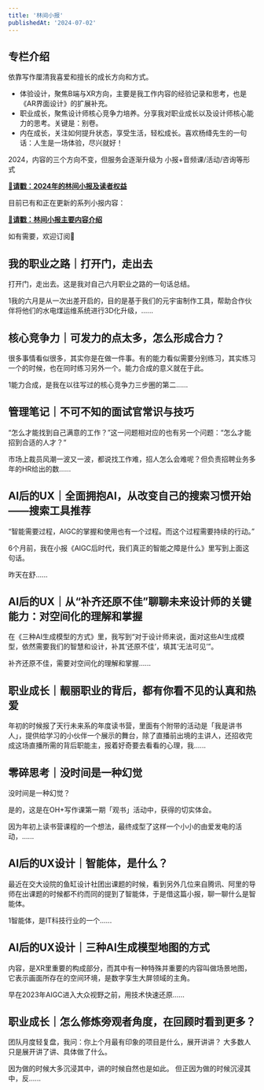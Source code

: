 ```yaml
---
title: '林间小报'
publishedAt: '2024-07-02'
---
```


## 专栏介绍

依靠写作厘清我喜爱和擅长的成长方向和方式。

* 体验设计，聚焦B端与XR方向，主要是我工作内容的经验记录和思考，也是《AR界面设计》的扩展补充。
* 职业成长，聚焦设计师核心竞争力培养。分享我对职业成长以及设计师核心能力的思考。关键是：别卷。
* 内在成长，关注如何提升状态，享受生活，轻松成长。喜欢杨绛先生的一句话：人生是一场体验，尽兴就好！

2024，内容的三个方向不变，但服务会逐渐升级为 小报+音频课/活动/咨询等形式

[**🌟请戳：2024年的林间小报及读者权益**](https://xiaobot.net/post/90b0fba8-3294-465b-a9ec-93b61dac4d6e)

目前已有和正在更新的系列小报内容：

[**🌲请戳：林间小报主要内容介绍**](https://mp.weixin.qq.com/s/nqbTEDsFLe-eanAu5MI0lQ)

如有需要，欢迎订阅👏

## 我的职业之路｜打开门，走出去
打开门，走出去。这是我对自己六月职业之路的一句话总结。

1我的六月是从一次出差开启的，目的是基于我们的元宇宙制作工具，帮助合作伙伴将他们的水电煤运维系统进行3D化升级，......

## 核心竞争力｜可发力的点太多，怎么形成合力？
很多事情看似很多，其实你是在做一件事。有的能力看似需要分别练习，其实练习一个的时候，也在同时练习另外一个。能力合成的意义就在于此。

1能力合成，是我在以往写过的核心竞争力三步圈的第二......

## 管理笔记｜不可不知的面试官常识与技巧
“怎么才能找到自己满意的工作？”这一问题相对应的也有另一个问题：“怎么才能招到合适的人才？“

市场上裁员风潮一波又一波，都说找工作难，招人怎么会难呢？但负责招聘业务多年的HR给出的数......

## AI后的UX｜全面拥抱AI，从改变自己的搜索习惯开始——搜索工具推荐
“智能需要过程，AIGC的掌握和使用也有一个过程。而这个过程需要持续的行动。”

6个月前，我在小报《AIGC后时代，我们真正的智能之障是什么》里写到上面这句话。

昨天在舒......

## AI后的UX｜从“补齐还原不佳”聊聊未来设计师的关键能力：对空间化的理解和掌握
在《三种AI生成模型的方式》里，我写到“对于设计师来说，面对这些AI生成模型，依然需要我们的智慧和设计，补其‘还原不佳’，填其‘无法可见’”。

补齐还原不佳，需要对空间化的理解和掌握......

## 职业成长｜靓丽职业的背后，都有你看不见的认真和热爱
年初的时候报了天行未来系的年度读书营，里面有个附带的活动是「我是讲书人」，提供给学习的小伙伴一个展示的舞台，除了直播前出境的主讲人，还招收完成这场直播所需的背后职能主，报着好奇要去看看的心理，我......

## 零碎思考｜没时间是一种幻觉
没时间是一种幻觉？

是的，这是在OH+写作课第一期「观书」活动中，获得的切实体会。

因为年初上读书营课程的一个想法，最终成型了这样一个小小的由爱发电的活动，......

## AI后的UX设计｜智能体，是什么？
最近在交大设院的鱼缸设计社团出课题的时候，看到另外几位来自腾讯、阿里的导师在出课题的时候都不约而同的提到了智能体，于是借这篇小报，聊一聊什么是智能体。

1智能体，是IT科技行业的一个......

## AI后的UX设计｜三种AI生成模型地图的方式
内容，是XR里重要的构成部分，而其中有一种特殊并重要的内容叫做场景地图，它表示画面所存在的空间环境，是数字孪生大屏领域的主角。

早在2023年AIGC进入大众视野之前，用技术快速还原......

## 职业成长｜怎么修炼旁观者角度，在回顾时看到更多？
团队月度轻复盘，我问：你上个月最有印象的项目是什么，展开讲讲？ 大多数人只是展开讲了讲、具体做了什么。

因为做的时候大多沉浸其中，讲的时候自然也是如此。 但正因为做的时候沉浸其中，反......

